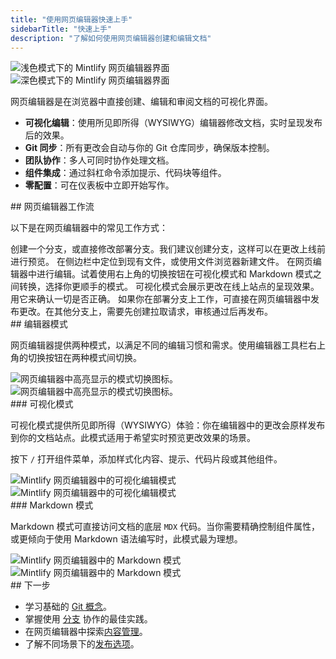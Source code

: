 ```yaml
---
title: "使用网页编辑器快速上手"
sidebarTitle: "快速上手"
description: "了解如何使用网页编辑器创建和编辑文档"
---
```


<img className="block dark:hidden my-0 pointer-events-none" src="/images/editor/editor-light.png" alt="浅色模式下的 Mintlify 网页编辑器界面" />

<img className="hidden dark:block my-0 pointer-events-none" src="/images/editor/editor-dark.png" alt="深色模式下的 Mintlify 网页编辑器界面" />

网页编辑器是在浏览器中直接创建、编辑和审阅文档的可视化界面。

* **可视化编辑**：使用所见即所得（WYSIWYG）编辑器修改文档，实时呈现发布后的效果。
* **Git 同步**：所有更改会自动与你的 Git 仓库同步，确保版本控制。
* **团队协作**：多人可同时协作处理文档。
* **组件集成**：通过斜杠命令添加提示、代码块等组件。
* **零配置**：可在仪表板中立即开始写作。

<div id="web-editor-workflow">
  ## 网页编辑器工作流
</div>

以下是在网页编辑器中的常见工作方式：

<Steps>
  <Step title="选择分支">
    创建一个分支，或直接修改部署分支。我们建议创建分支，这样可以在更改上线前进行预览。
  </Step>

  <Step title="打开文件">
    在侧边栏中定位到现有文件，或使用文件浏览器新建文件。
  </Step>

  <Step title="编辑内容">
    在网页编辑器中进行编辑。试着使用右上角的切换按钮在可视化模式和 Markdown 模式之间转换，选择你更顺手的模式。
  </Step>

  <Step title="预览更改">
    可视化模式会展示更改在线上站点的呈现效果。用它来确认一切是否正确。
  </Step>

  <Step title="发布更改">
    如果你在部署分支上工作，可直接在网页编辑器中发布更改。在其他分支上，需要先创建拉取请求，审核通过后再发布。
  </Step>
</Steps>

<div id="editor-modes">
  ## 编辑器模式
</div>

网页编辑器提供两种模式，以满足不同的编辑习惯和需求。使用编辑器工具栏右上角的切换按钮在两种模式间切换。

<Frame>
  <img src="/images/editor/mode-toggle-light.png" alt="网页编辑器中高亮显示的模式切换图标。" className="block dark:hidden" />

  <img src="/images/editor/mode-toggle-dark.png" alt="网页编辑器中高亮显示的模式切换图标。" className="hidden dark:block" />
</Frame>

<div id="visual-mode">
  ### 可视化模式
</div>

可视化模式提供所见即所得（WYSIWYG）体验：你在编辑器中的更改会原样发布到你的文档站点。此模式适用于希望实时预览更改效果的场景。

按下 `/` 打开组件菜单，添加样式化内容、提示、代码片段或其他组件。

<Frame>
  <img src="/images/editor/visual-mode-light.png" alt="Mintlify 网页编辑器中的可视化编辑模式" className="block dark:hidden" />

  <img src="/images/editor/visual-mode-dark.png" alt="Mintlify 网页编辑器中的可视化编辑模式" className="hidden dark:block" />
</Frame>

<div id="markdown-mode">
  ### Markdown 模式
</div>

Markdown 模式可直接访问文档的底层 `MDX` 代码。当你需要精确控制组件属性，或更倾向于使用 Markdown 语法编写时，此模式最为理想。

<Frame>
  <img src="/images/editor/markdown-mode-light.png" alt="Mintlify 网页编辑器中的 Markdown 模式" className="block dark:hidden" />

  <img src="/images/editor/markdown-mode-dark.png" alt="Mintlify 网页编辑器中的 Markdown 模式" className="hidden dark:block" />
</Frame>

<div id="next-steps">
  ## 下一步
</div>

* 学习基础的 [Git 概念](/zh/zh/editor/git-concepts)。
* 掌握使用 [分支](/zh/zh/editor/branches) 协作的最佳实践。
* 在网页编辑器中探索[内容管理](/zh/zh/editor/content-management)。
* 了解不同场景下的[发布选项](/zh/zh/editor/publishing)。